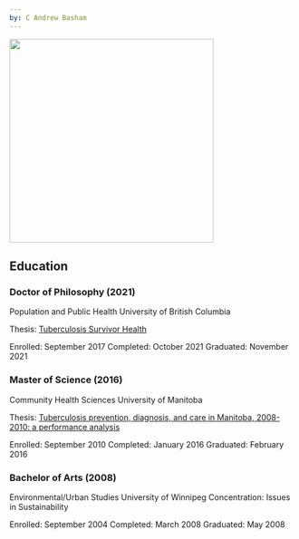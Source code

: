 ```yaml
---
by: C Andrew Basham
---
```


![](images/Basham_headshot.jpg){width="360"}

## Education

### Doctor of Philosophy (2021)

Population and Public Health University of British Columbia

Thesis: [Tuberculosis Survivor Health](https://dx.doi.org/10.14288/1.0402446)

Enrolled: September 2017 Completed: October 2021 Graduated: November 2021

### Master of Science (2016)

Community Health Sciences University of Manitoba

Thesis: [Tuberculosis prevention, diagnosis, and care in Manitoba, 2008-2010: a performance analysis](http://hdl.handle.net/1993/31050)

Enrolled: September 2010 Completed: January 2016 Graduated: February 2016

### Bachelor of Arts (2008)

Environmental/Urban Studies University of Winnipeg Concentration: Issues in Sustainability

Enrolled: September 2004 Completed: March 2008 Graduated: May 2008
